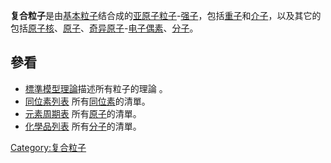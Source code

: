 {{Expand|time=2008-09-05}}
{{NoteTA
|G1=Physics
}}
'''复合粒子'''是由[[基本粒子|基本粒子]]结合成的[[亚原子粒子|亚原子粒子]]-[[强子|强子]]，包括[[重子|重子]]和[[介子|介子]]，以及其它的包括[[原子核|原子核]]、[[原子|原子]]、[[奇异原子|奇异原子]]-[[电子偶素|电子偶素]]、[[分子|分子]]。

==參看==

* [[標準模型|標準模型理論]]描述所有粒子的理論 。
* [[同位素列表|同位素列表]] 所有[[同位素|同位素]]的清單。
* [[元素周期表|元素周期表]] 所有[[原子|原子]]的清單。
* [[化學品列表|化學品列表]] 所有[[分子|分子]]的清單。
{{Particles}}

[[Category:复合粒子|Category:复合粒子]]